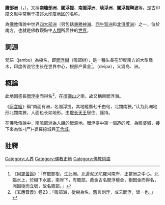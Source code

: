 {{佛教}}
'''贍部洲'''（{{lang-sa|जम्बुद्वीप|Jambu-dvīpa}}，{{Lang-pi|Jambudīpa}}），又稱'''南瞻部洲'''、'''閻浮提'''、'''南閻浮洲'''、'''琰浮洲'''、'''閻浮提鞞波'''等。是古印度文献中常用于描述[[大印度地区|大印度地区]]的名称。

為[[佛教|佛教]]傳說中世界[[四大部洲|四大部洲]]（另包括[[東勝神洲|東勝神洲]]、[[西牛賀洲|西牛賀洲]]和[[北俱蘆洲|北俱蘆洲]]）之一，位於南方，也就是佛教觀點中[[人類|人類]]所居住的[[世界|世界]]。

==詞源==
梵語{{lang|sa|जम्बु}}（jambu）為樹名，即[[閻浮樹|閻浮樹]]（贍部树），是一種生長在印度南方的大型喬木，印度传说它生长在世界中心，根部产黄金<ref>《[[阿毘曇論|阿毘曇論]]》：「有贍部樹，生此洲。北邊泥民陀羅河南岸，正當洲之中心。北臨水上，於樹下水底，南岸下，有贍部。黃金古名閻浮檀金，樹因金而得名，洲因樹而立號，故名贍部。」</ref>。{{lang|sa|द्वीप }}（dvīpa），义爲岛、洲。

==概論==
此地因盛長[[閻浮樹|閻浮樹]]而得名<ref>《玄應音義》卷23：「贍部洲，從樹為名，舊言剡浮，或云閻浮，皆一也。」</ref>，在[[須彌山|須彌山]]之南，故又稱南閻浮洲。

《[[阿含經|阿含經]]》稱“南面有洲，名閻浮提，其地縱廣七千由旬，北闊南狹。”认为此洲地形北闊南狹，人面也长如地形。由[[增长天王|增长天王]]居住、護持。

在佛教傳說中，南贍部洲為人類的起源地。閻浮提中第一個造的城，為[[瞻婆城|瞻婆城]]，接下來為伽-{尸}-婆羅捺城與[[王舍城|王舍城]]。

==註釋==
{{reflist}}

{{佛教小作品}}
{{四大部洲}}

[[Category:人界|Category:人界]]
[[Category:佛教史地|Category:佛教史地]]
[[Category:佛教術語|Category:佛教術語]]